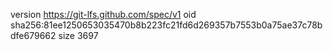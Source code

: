 version https://git-lfs.github.com/spec/v1
oid sha256:81ee1250653035470b8b223fc21fd6d269357b7553b0a75ae37c78bdfe679662
size 3697
